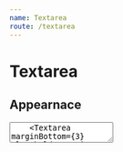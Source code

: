 ```yaml
---
name: Textarea
route: /textarea
---
```



# Textarea

<Props of={Textarea} />

## Appearnace

<Playground>
  <ThemeProvider>
    <Textarea marginBottom={3}  placeholder="Default" />
    <Textarea marginBottom={3} placeholder="Primary" appearance="primary" />
    <Textarea marginBottom={3} placeholder="Secondary" appearance="secondary" />

    <h3>Accent</h3>
    <Textarea marginBottom={3} placeholder="Accent" appearance="accent" />
    <Textarea marginBottom={3} placeholder="Accent" appearance="primary-accent" />
    <Textarea  arginBottom={3} placeholder="Accent" appearance="secondary-accent" />

    <h3>Action</h3>
    <Textarea marginBottom={3} placeholder="Action" appearance="action" />
    <Textarea marginBottom={3} placeholder="Action" appearance="primary-action" />
    <Textarea  arginBottom={3} placeholder="Action" appearance="secondary-action" />

    <h3>Danger</h3>
    <Textarea marginBottom={3} placeholder="Danger" appearance="danger" />
    <Textarea marginBottom={3} placeholder="Danger" appearance="primary-danger" />
    <Textarea  arginBottom={3} placeholder="Danger" appearance="secondary-danger" />

    <h3>Success</h3>
    <Textarea marginBottom={3} placeholder="Success" appearance="success"/>
    <Textarea marginBottom={3} placeholder="Success" appearance="primary-success" />
    <Textarea  arginBottom={3} placeholder="Success" appearance="secondary-success" />

    <h3>Warning</h3>
    <Textarea marginBottom={3} placeholder="Warning" appearance="warning" />
    <Textarea marginBottom={3} placeholder="Warning" appearance="primary-warning" />
    <Textarea  arginBottom={3} placeholder="Warning" appearance="secondary-warning" />


    <h3>Primary</h3>
    <Textarea marginBottom={3} placeholder="Disabled" appearance="disabled" />
    <Textarea marginBottom={3} placeholder="Disabled" appearance="secondary-disabled" />
    <Textarea marginBottom={3} placeholder="Disabled" appearance="secondary-disabled" />

  </ThemeProvider>
</Playground>

## Widths

<Playground>
  <ThemeProvider>
    <Textarea
      display="block"
      marginBottom={3}
      placeholder="Xsmall"
      widths="xsmall"
      appearance="primary"
    />
    <Textarea
      display="block"
      marginBottom={3}
      placeholder="Small"
      widths="small"
      appearance="primary"
    />
    <Textarea
      display="block"
      marginBottom={3}
      placeholder="Medium"
      widths="medium"
      appearance="primary"
    />
    <Textarea
      display="block"
      marginBottom={3}
      placeholder="Large"
      widths="large"
      appearance="primary"
    />
    <Textarea
      display="block"
      marginBottom={3}
      placeholder="Xlarge"
      widths="xlarge"
      appearance="primary"
    />
  </ThemeProvider>
</Playground>
